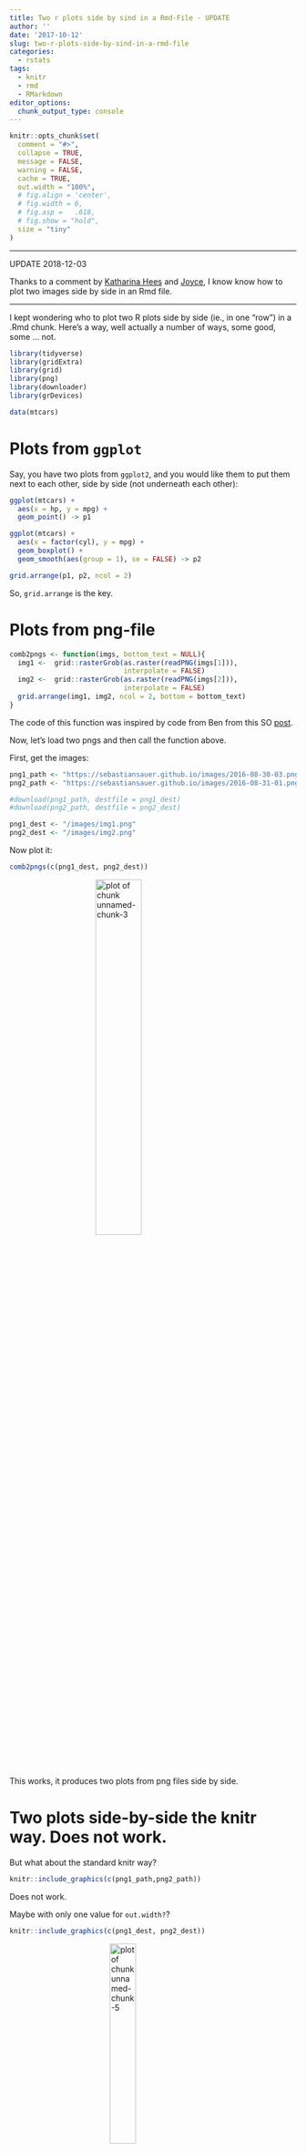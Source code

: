 ```yaml
---
title: Two r plots side by sind in a Rmd-File - UPDATE
author: ''
date: '2017-10-12'
slug: two-r-plots-side-by-sind-in-a-rmd-file
categories:
  - rstats
tags:
  - knitr
  - rmd
  - RMarkdown
editor_options: 
  chunk_output_type: console
---
```



```r

knitr::opts_chunk$set(
  comment = "#>",
  collapse = TRUE,
  message = FALSE,
  warning = FALSE,
  cache = TRUE,
  out.width = "100%",
  # fig.align = 'center',
  # fig.width = 6,
  # fig.asp =   .618,
  # fig.show = "hold",
  size = "tiny"
)
```


---

UPDATE 2018-12-03

Thanks to a comment by [Katharina Hees](https://disqus.com/by/katharinahees/) and [Joyce](https://disqus.com/by/disqus_xUz2QLqWmM/), I know know how to plot two images side by side in an Rmd file.

---






I kept wondering who to plot two R plots side by side (ie., in one "row") in a .Rmd chunk. Here's a way, well actually a number of ways, some good, some ... not.


```r
library(tidyverse)
library(gridExtra)
library(grid)
library(png)
library(downloader)
library(grDevices)

data(mtcars)
```


# Plots from `ggplot`

Say, you have two plots from `ggplot2`, and you would like them to put them next to each other, side by side (not underneath each other):


```r
ggplot(mtcars) +
  aes(x = hp, y = mpg) +
  geom_point() -> p1

ggplot(mtcars) +
  aes(x = factor(cyl), y = mpg) +
  geom_boxplot() +
  geom_smooth(aes(group = 1), se = FALSE) -> p2

grid.arrange(p1, p2, ncol = 2)
```


So, `grid.arrange` is the key.

# Plots from png-file



```r
comb2pngs <- function(imgs, bottom_text = NULL){
  img1 <-  grid::rasterGrob(as.raster(readPNG(imgs[1])),
                            interpolate = FALSE)
  img2 <-  grid::rasterGrob(as.raster(readPNG(imgs[2])),
                            interpolate = FALSE)
  grid.arrange(img1, img2, ncol = 2, bottom = bottom_text)
}
```


The code of this function was inspired by code from Ben
from this SO [post](https://stackoverflow.com/questions/25415365/insert-side-by-side-png-images-using-knitr).

Now, let's load two pngs and then call the function above.


First, get the images:

```r
png1_path <- "https://sebastiansauer.github.io/images/2016-08-30-03.png"
png2_path <- "https://sebastiansauer.github.io/images/2016-08-31-01.png"

#download(png1_path, destfile = png1_dest)
#download(png2_path, destfile = png2_dest)

png1_dest <- "/images/img1.png" 
png2_dest <- "/images/img2.png"
```


Now plot it:

```r
comb2pngs(c(png1_dest, png2_dest))
```


<img src="https://sebastiansauer.github.io/images/2017-10-12/unnamed-chunk-3-1.png" title="plot of chunk unnamed-chunk-3" alt="plot of chunk unnamed-chunk-3" width="40%" style="display: block; margin: auto;" />

This works, it produces two plots from png files side by side.

# Two plots side-by-side the knitr way. Does not work.

But what about the standard knitr way?


```r
knitr::include_graphics(c(png1_path,png2_path))
```

<!-- <img src=""https://sebastiansauer.github.io/images/2017-10-12/img1.png" title="plot of chunk unnamed-chunk-4" alt="plot of chunk unnamed-chunk-4" width="30%" style="display: block; margin: auto;" /> -->
<!-- <img src=""https://sebastiansauer.github.io/images/2017-10-12/img2.png" title="plot of chunk unnamed-chunk-4" alt="plot of chunk unnamed-chunk-4" width="30%" style="display: block; margin: auto;" /> -->

Does not work.

Maybe with only one value for `out.width?`?


```r
knitr::include_graphics(c(png1_dest, png2_dest))
```

<img src="https://sebastiansauer.github.io/images/2017-10-12/img1.png" title="plot of chunk unnamed-chunk-5" alt="plot of chunk unnamed-chunk-5" width="30%" style="display: block; margin: auto;" /><img src="https://sebastiansauer.github.io/images/2017-10-12/img2.png" title="plot of chunk unnamed-chunk-5" alt="plot of chunk unnamed-chunk-5" width="30%" style="display: block; margin: auto;" />



Nope. Does not work.


Does not work either, despite [some saying so](http://www.zevross.com/blog/2017/06/19/tips-and-tricks-for-working-with-images-and-figures-in-r-markdown-documents/).


Maybe two times `include_graphics`?


```r
imgs <- c(png1_dest, png2_dest)
imgs
#> [1] "https://sebastiansauer.github.io/images/2017-10-12/img1.png"
#> [2] "https://sebastiansauer.github.io/images/2017-10-12/img2.png"

knitr::include_graphics(png1_dest);  knitr::include_graphics(png2_dest)
```

<img src="https://sebastiansauer.github.io/images/2017-10-12/img1.png" title="plot of chunk unnamed-chunk-6" alt="plot of chunk unnamed-chunk-6" width="20%" style="display: block; margin: auto;" /><img src="https://sebastiansauer.github.io/images/2017-10-12/img2.png" title="plot of chunk unnamed-chunk-6" alt="plot of chunk unnamed-chunk-6" width="20%" style="display: block; margin: auto;" />


# An insight why `include_graphics` fails

No avail. Looking at the html code in the md-file which is produced by the knitr -call shows one interesting point: all this version of `include_graphics` produce the same code. And all have this `style="display: block; margin: auto;"` part in it. That obviously created problems. I am unsure who to convince `include_graphics` to divorce from this argument. I tried some versions of the chunk argument `fig.show = hold`, but to no avail.



# It works with the right chunk options


To get the two images side by side (next to each other/ in a row), two options must be set

- the total width of the images must not exeed the maximum width
- the images should be shown after all codes is executed, ie., the images must be "held"


See this code snippet:


````
```{r out.width='30%', fig.show='hold'}`r ''`
knitr::include_graphics(c(png1_path, png2_path))
```
````



```r
knitr::include_graphics(c(png1_path, png2_path))
```


# Plain markdown works, too

Try this code
```![](https://sebastiansauer.github.io/images/2017-10-12/img1.png){ width=30% } ![](https://sebastiansauer.github.io/images/2017-10-12/img2.png){ width=40% }
```
The two commands `![]...` need not appear in one row. However, no new paragraph may separate them (no blank line between, otherwise the images will appear one below the other).

![](https://sebastiansauer.github.io/images/2017-10-12/img1.png){ width=30% }
![](https://sebastiansauer.github.io/images/2017-10-12/img2.png){ width=40% }

Works. But the markdown way does not give the fill comfort and power. So, that's not quite perfect.



